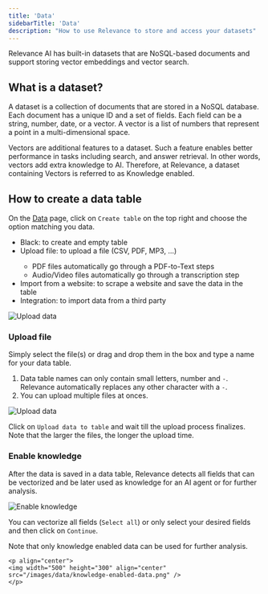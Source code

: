 ```yaml
---
title: 'Data'
sidebarTitle: 'Data'
description: "How to use Relevance to store and access your datasets"
---
```


Relevance AI has built-in datasets that are NoSQL-based documents and support storing vector embeddings and vector search.

## What is a dataset?

A dataset is a collection of documents that are stored in a NoSQL database. 
Each document has a unique ID and a set of fields. Each field can be a string, number, date, or a vector. 
A vector is a list of numbers that represent a point in a multi-dimensional space.

<Tip>
Vectors are additional features to a dataset. Such a feature enables better performance in tasks including search, and
answer retrieval. In other words, vectors add extra knowledge to AI.
Therefore, at Relevance, a dataset containing Vectors is referred to as Knowledge enabled.
</Tip>

## How to create a data table
On the [Data](/get-started/key-concepts/data) page, click on `Create table` on the top right and choose the option matching
you data.
* Black: to create and empty table
* Upload file: to upload a file (CSV, PDF, MP3, ...)
    <Info>
    - PDF files automatically go through a PDF-to-Text steps
    - Audio/Video files automatically go through a transcription step
    </Info>
* Import from a website: to scrape a website and save the data in the table
* Integration: to import data from a third party

![Upload data](/images/data/data-create-a-table.png)

### Upload file
Simply select the file(s) or drag and drop them in the box and type a name for your data table.
<Tip>
1. Data table names can only contain small letters, number and `-`. Relevance automatically replaces any other character with a `-`.
2. You can upload multiple files at onces.
</Tip>

![Upload data](/images/data/data-upload1.png)

Click on `Upload data to table` and wait till the upload process finalizes. Note that the larger the files, the longer the upload time.

### Enable knowledge
After the data is saved in a data table, Relevance detects all fields that can be vectorized and be later used as knowledge for an AI agent
or for further analysis.

![Enable knowledge](/images/data/enable-knowledge.png)

You can vectorize all fields (`Select all`) or only select your desired fields and then click on `Continue`.

Note that only knowledge enabled data can be used for further analysis.

    <p align="center">
    <img width="500" height="300" align="center" src="/images/data/knowledge-enabled-data.png" />
    </p>